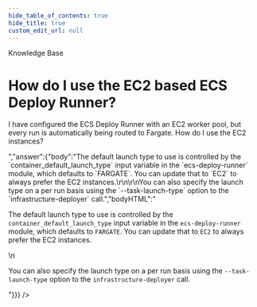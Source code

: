```yaml
---
hide_table_of_contents: true
hide_title: true
custom_edit_url: null
---
```



<head>
  <link rel="canonical" href="https://github.com/tnn-tnn-tnn-tnn-tnn-gruntwork-io/knowledge-base/discussions/353" />
</head>

<CenterLayout>
<span className="searchCategory">Knowledge Base</span>
<h1>How do I use the EC2 based ECS Deploy Runner?</h1>
<GitHub discussion={{"id":"D_kwDOF8slf84APSXP","number":353,"author":{"login":"yorinasub17"},"title":"How do I use the EC2 based ECS Deploy Runner?","body":"I have configured the ECS Deploy Runner with an EC2 worker pool, but every run is automatically being routed to Fargate. How do I use the EC2 instances?","bodyHTML":"<p dir=\"auto\">I have configured the ECS Deploy Runner with an EC2 worker pool, but every run is automatically being routed to Fargate. How do I use the EC2 instances?</p>","answer":{"body":"The default launch type to use is controlled by the `container_default_launch_type` input variable in the `ecs-deploy-runner` module, which defaults to `FARGATE`. You can update that to `EC2` to always prefer the EC2 instances.\r\n\r\nYou can also specify the launch type on a per run basis using the `--task-launch-type` option to the `infrastructure-deployer` call.","bodyHTML":"<p dir=\"auto\">The default launch type to use is controlled by the <code class=\"notranslate\">container_default_launch_type</code> input variable in the <code class=\"notranslate\">ecs-deploy-runner</code> module, which defaults to <code class=\"notranslate\">FARGATE</code>. You can update that to <code class=\"notranslate\">EC2</code> to always prefer the EC2 instances.</p>\n<p dir=\"auto\">You can also specify the launch type on a per run basis using the <code class=\"notranslate\">--task-launch-type</code> option to the <code class=\"notranslate\">infrastructure-deployer</code> call.</p>"}}} />

</CenterLayout>
  

<!-- ##DOCS-SOURCER-START
{
  "sourcePlugin": "github-discussions",
  "hash": "83c9ecf6105bcc0e507ede0fb5a63082"
}
##DOCS-SOURCER-END -->
